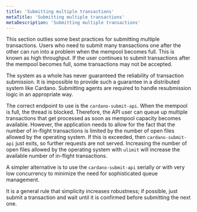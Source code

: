 ```yaml
---
title: 'Submitting multiple transactions'
metaTitle: 'Submitting multiple transactions'
metaDescription: 'Submitting multiple transactions'
---
```


This section outlies some best practices for submitting multiple transactions. Users who need to submit many transactions one after the other can run into a problem when the mempool becomes full. This is known as high throughput. If the user continues to submit transactions after the mempool becomes full, some transactions may not be accepted.

The system as a whole has never guaranteed the reliability of transaction submission. It is impossible to provide such a guarantee in a distributed system like Cardano. Submitting agents are required to handle resubmission logic in an appropriate way.

The correct endpoint to use is the `cardano-submit-api`. When the mempool is full, the thread is blocked. Therefore, the API user can queue up multiple transactions that get processed as soon as mempool capacity becomes available. However, the application needs to allow for the fact that the number of in-flight transactions is limited by the number of open files allowed by the operating system. If this is exceeded, then `cardano-submit-api` just exits, so further requests are not served. Increasing the number of open files allowed by the operating system with `ulimit` will increase the available number of in-flight transactions.

A simpler alternative is to use the `cardano-submit-api` serially or with very low concurrency to minimize the need for sophisticated queue management.

It is a general rule that simplicity increases robustness; if possible, just submit a transaction and wait until it is confirmed before submitting the next one.
